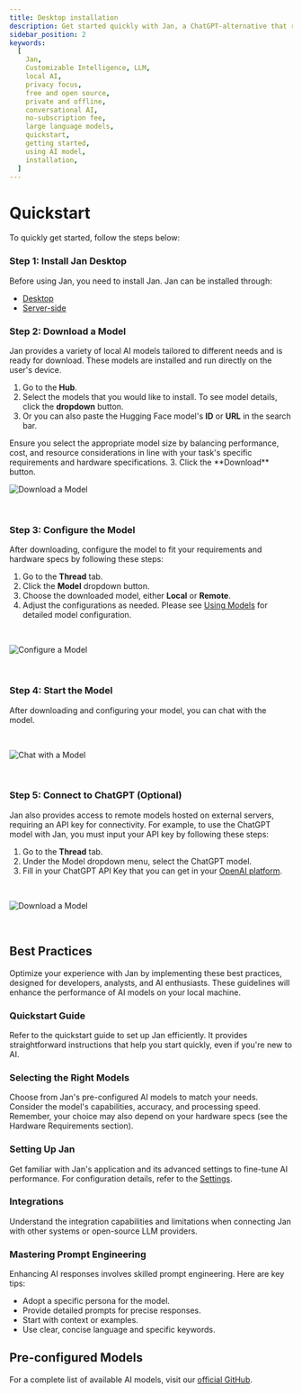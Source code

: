 ```yaml
---
title: Desktop installation
description: Get started quickly with Jan, a ChatGPT-alternative that runs on your own computer, with a local API server. Learn how to install Jan and select an AI model to start chatting.
sidebar_position: 2
keywords:
  [
    Jan,
    Customizable Intelligence, LLM,
    local AI,
    privacy focus,
    free and open source,
    private and offline,
    conversational AI,
    no-subscription fee,
    large language models,
    quickstart,
    getting started,
    using AI model,
    installation,
  ]
---
```



# Quickstart
To quickly get started, follow the steps below:
<Steps>

### Step 1: Install Jan Desktop
Before using Jan, you need to install Jan. Jan can be installed through:
- [Desktop](/docs/desktop.mdx)
- [Server-side](/docs/server-installation)


### Step 2: Download a Model

Jan provides a variety of local AI models tailored to different needs and is ready for download. These models are installed and run directly on the user's device.

1. Go to the **Hub**.
2. Select the models that you would like to install. To see model details, click the **dropdown** button.
3. Or you can also paste the Hugging Face model's **ID** or **URL** in the search bar.
<Callout type="info">
Ensure you select the appropriate model size by balancing performance, cost, and resource considerations in line with your task's specific requirements and hardware specifications.
</Callout>
3. Click the **Download** button.
<br/>

![Download a Model](./_assets/download-model.gif)

<br/>

### Step 3: Configure the Model

After downloading, configure the model to fit your requirements and hardware specs by following these steps:
1. Go to the **Thread** tab.
2. Click the **Model** dropdown button.
3. Choose the downloaded model, either **Local** or **Remote**.
4. Adjust the configurations as needed.
   <Callout type="info">
    Please see [Using Models](/docs/models#model-parameters) for detailed model configuration.
   </Callout>

<br/>

![Configure a Model](./_assets/configure.gif)

<br/>

### Step 4: Start the Model

After downloading and configuring your model, you can chat with the model.

<br/>

![Chat with a Model](./_assets/model.gif)

<br/>

### Step 5: Connect to ChatGPT (Optional)

Jan also provides access to remote models hosted on external servers, requiring an API key for connectivity. For example, to use the ChatGPT model with Jan, you must input your API key by following these steps:

1. Go to the **Thread** tab.
2. Under the Model dropdown menu, select the ChatGPT model.
3. Fill in your ChatGPT API Key that you can get in your [OpenAI platform](https://platform.openai.com/account/api-keys).

<br/>

![Download a Model](./_assets/gpt.gif)

<br/>
</Steps>

## Best Practices

Optimize your experience with Jan by implementing these best practices, designed for developers, analysts, and AI enthusiasts. These guidelines will enhance the performance of AI models on your local machine.

### Quickstart Guide

Refer to the quickstart guide to set up Jan efficiently. It provides straightforward instructions that help you start quickly, even if you're new to AI.

### Selecting the Right Models

Choose from Jan's pre-configured AI models to match your needs. Consider the model's capabilities, accuracy, and processing speed.
<Callout type="info">
Remember, your choice may also depend on your hardware specs (see the Hardware Requirements section).
</Callout>
### Setting Up Jan

Get familiar with Jan's application and its advanced settings to fine-tune AI performance. For configuration details, refer to the [Settings](/docs/settings).

### Integrations

Understand the integration capabilities and limitations when connecting Jan with other systems or open-source LLM providers.

### Mastering Prompt Engineering

Enhancing AI responses involves skilled prompt engineering. Here are key tips:
- Adopt a specific persona for the model.
- Provide detailed prompts for precise responses.
- Start with context or examples.
- Use clear, concise language and specific keywords.

## Pre-configured Models

For a complete list of available AI models, visit our [official GitHub](https://github.com/janhq/jan).